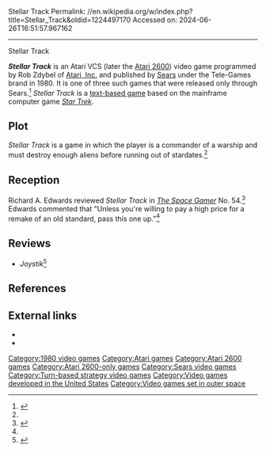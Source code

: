 Stellar Track
Permalink: //en.wikipedia.org/w/index.php?title=Stellar_Track&oldid=1224497170
Accessed on: 2024-06-26T16:51:57.967162



------
Stellar Track
{{Infobox video game
| collapsible = 
| state = 
| italic title = 
| title = Stellar Track
| image = Stellar track video game cover.jpg
| alt = 
| caption = 
| developer = [[Atari, Inc.]]
| publisher = [[Sears]]
| series = 
| programmer = Rob Zdybel<ref name="giantlist">{{cite web |last1=Hague |first1=James |title=The Giant List of Classic Game Programmers |url=https://dadgum.com/giantlist/#Z}}</ref>
| platforms = [[Atari 2600]]
| released = 1980
| genre = 
| modes = 
}}

'''''Stellar Track''''' is an Atari VCS (later the [[Atari 2600]]) video game programmed by Rob Zdybel of [[Atari, Inc.]] and published by [[Sears]] under the Tele-Games brand in 1980. It is one of three such games that were released only through Sears.<ref name="protos">{{cite web |title=Stellar Track |url=https://www.atariprotos.com/2600/software/stellartrack/stellartrack.htm |website=AtariProtos}}</ref> ''Stellar Track'' is a [[text-based game]] based on the mainframe computer game ''[[Star Trek (1971 video game)|Star Trek]]''.

==Plot==
''Stellar Track'' is a game in which the player is a commander of a warship and must destroy enough aliens before running out of stardates.<ref name="SG"/>

==Reception==
Richard A. Edwards reviewed ''Stellar Track'' in ''[[The Space Gamer]]'' No. 54.<ref name="SG">{{cite journal|last=Edwards |first=Richard A. |date=August 1982 |title=Capsule Reviews|journal=[[The Space Gamer]]|publisher=[[Steve Jackson Games]]|issue=54|pages=32}}</ref> Edwards commented that "Unless you're willing to pay a high price for a remake of an old standard, pass this one up."<ref name="SG"/>

==Reviews==
*''Joystik''<ref>{{cite web | url=https://archive.org/details/joystik_magazine-1983-01/page/n59/mode/2up | title=Joystik Magazine (January 1983) Volume 1 Number 4 | date=January 1983 }}</ref>

==References==
{{reflist}}

==External links==
*{{atarimania|id=7502}}
*{{MobyGames|/24937}}

[[Category:1980 video games]]
[[Category:Atari games]]
[[Category:Atari 2600 games]]
[[Category:Atari 2600-only games]]
[[Category:Sears video games]]
[[Category:Turn-based strategy video games]]
[[Category:Video games developed in the United States]]
[[Category:Video games set in outer space]]